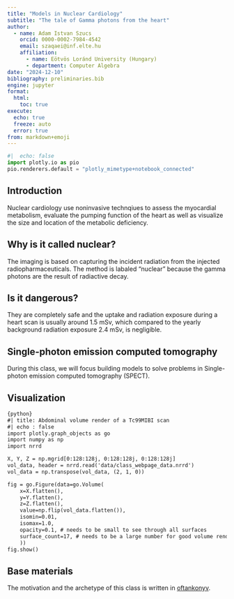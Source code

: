 ```yaml
---
title: "Models in Nuclear Cardiology"
subtitle: "The tale of Gamma photons from the heart"
author:
  - name: Adam Istvan Szucs
    orcid: 0000-0002-7984-4542
    email: szaqaei@inf.elte.hu
    affiliation: 
      - name: Eötvös Loránd University (Hungary)
      - department: Computer Algebra
date: "2024-12-10"
bibliography: preliminaries.bib
engine: jupyter
format:
  html:
    toc: true
execute:
  echo: true
  freeze: auto
  error: true
from: markdown+emoji
---
```


```python
#|  echo: false
import plotly.io as pio
pio.renderers.default = "plotly_mimetype+notebook_connected"
```

## Introduction
Nuclear cardiology use noninvasive technqiues to assess the myocardial metabolism, evaluate the pumping function of the heart as well as visualize the size and location of the metabolic deficiency.

::: {.callout-note}
## Why is it called nuclear?
The imaging is based on capturing the incident radiation from the injected radiopharmaceuticals. The method is labaled "nuclear" because the gamma photons are the result of radiactive decay.
:::

::: {.callout-important}
## Is it dangerous?
They are completely safe and the uptake and radiation exposure during a heart scan is usually around 1.5 mSv, which compared to the yearly background radiation exposure 2.4 mSv, is negligible.
:::


## Single-photon emission computed tomography

During this class, we will focus building models to solve problems in Single-photon emission computed tomography (SPECT).

## Visualization

```default
{python}
#| title: Abdominal volume render of a Tc99MIBI scan
#| echo : false
import plotly.graph_objects as go
import numpy as np
import nrrd

X, Y, Z = np.mgrid[0:128:128j, 0:128:128j, 0:128:128j]
vol_data, header = nrrd.read('data/class_webpage_data.nrrd')
vol_data = np.transpose(vol_data, (2, 1, 0))

fig = go.Figure(data=go.Volume(
    x=X.flatten(),
    y=Y.flatten(),
    z=Z.flatten(),
    value=np.flip(vol_data.flatten()),
    isomin=0.01,
    isomax=1.0,
    opacity=0.1, # needs to be small to see through all surfaces
    surface_count=17, # needs to be a large number for good volume rendering
    ))
fig.show()
```

## Base materials

The motivation and the archetype of this class is written in [oftankonyv](http://oftankonyv.reak.bme.hu/).